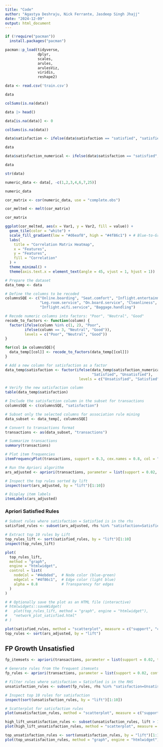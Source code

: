 ```yaml
---
title: "Code"
author: "Agastya Deshraju, Nick Ferrante, Jasdeep Singh Jhajj"
date: "2024-12-09"
output: html_document
---
```



```r
if (!require("pacman")) 
  install.packages("pacman")

pacman::p_load(tidyverse,
               dplyr,
               scales,
               arules,
               arulesViz,
               viridis,
               reshape2) 

```

```r
data <- read.csv('train.csv')

data
```

```r
colSums(is.na(data))
```


```r
data |> head()
```


```r
data[is.na(data)] <- 0

colSums(is.na(data))
```

```r
data$satisfaction <- ifelse(data$satisfaction == "satisfied", "satisfied", "unsatisfied")
```

```r
data
```


```r
data$satisfaction_numerical <- ifelse(data$satisfaction == "satisfied", 1, 0)
```

```r
data
```


```r
str(data)
```


```r
numeric_data <- data[, -c(1,2,3,4,6,7,25)]

numeric_data
```



```r
cor_matrix <- cor(numeric_data, use = "complete.obs")

cor_melted <- melt(cor_matrix)
```


```r
cor_matrix
```

```r
ggplot(cor_melted, aes(x = Var1, y = Var2, fill = value)) +
  geom_tile(color = "white") +
  scale_fill_gradient(low = "#d6eaf8", high = "#4f86c1") + # Blue-to-Green gradient
  labs(
    title = "Correlation Matrix Heatmap",
    x = "Features",
    y = "Features",
    fill = "Correlation"
  ) +
  theme_minimal() +
  theme(axis.text.x = element_text(angle = 45, vjust = 1, hjust = 1))
```
```r
# Prepare the dataset
data_temp <- data

# Define the columns to be recoded
columnsSQE <- c("Online.boarding", "Seat.comfort", "Inflight.entertainment", 
                "Leg.room.service", "On.board.service", "Cleanliness", 
                "Inflight.wifi.service", "Baggage.handling")

# Recode numeric columns into factors: "Poor", "Neutral", "Good"
recode_to_factors <- function(column) {
  factor(ifelse(column %in% c(1, 2), "Poor",
         ifelse(column == 3, "Neutral", "Good")),
         levels = c("Poor", "Neutral", "Good"))
}

for(col in columnsSQE){
  data_temp[[col]] <- recode_to_factors(data_temp[[col]])
}

# Add a new column for satisfaction as a factor
data_temp$satisfaction <- factor(ifelse(data_temp$satisfaction_numerical == 1, 
                                        "Satisfied", "Unsatisfied"),
                                  levels = c("Unsatisfied", "Satisfied"))
```


```r
# Verify the new satisfaction column
table(data_temp$satisfaction)
```


```r
# Include the satisfaction column in the subset for transactions
columnsSQE <- c(columnsSQE, "satisfaction")

# Subset only the selected columns for association rule mining
data_subset <- data_temp[, columnsSQE]
```


```r
# Convert to transactions format
transactions <- as(data_subset, "transactions")

# Summarize transactions
summary(transactions)
```


```r
# Plot item frequencies
itemFrequencyPlot(transactions, support = 0.3, cex.names = 0.8, col = "#4f86c1")
```


```r
# Run the Apriori algorithm
ars_adjusted <- apriori(transactions, parameter = list(support = 0.02, confidence = 0.6))

# Inspect the top rules sorted by lift
inspect(sort(ars_adjusted, by = "lift")[1:10])
```


```r
# Display item labels
itemLabels(ars_adjusted)
```

### Apriori Satisfied Rules
```r
# Subset rules where satisfaction = Satisfied is in the rhs
satisfied_rules <- subset(ars_adjusted, rhs %in% "satisfaction=Satisfied")

# Extract top 10 rules by Lift
top_rules_lift <- sort(satisfied_rules, by = "lift")[1:10]
inspect(top_rules_lift)

```
```r
plot(
  top_rules_lift,
  method = "graph",
  engine = "htmlwidget",
  control = list(
    nodeCol = "#4ebded",  # Node color (blue-green)
    edgeCol = "#4f86c1",  # Edge color (light blue)
    alpha = 0.8           # Transparency for edges
  )
)

# # Optionally save the plot as an HTML file (interactive)
# htmlwidgets::saveWidget(
#   plot(top_rules_lift, method = "graph", engine = "htmlwidget"),
#   "network_plot_satisfied.html"
# )
```

```r
plot(satisfied_rules, method = "scatterplot", measure = c("support", "confidence"), shading = "lift")
top_rules <- sort(ars_adjusted, by = "lift")
```




## FP Growth Unsatisfied

```r
fp_itemsets <- apriori(transactions, parameter = list(support = 0.02, target = "frequent itemsets"))

# Generate rules from the frequent itemsets
fp_rules <- apriori(transactions, parameter = list(support = 0.02, confidence = 0.6))

# Filter rules where satisfaction = Satisfied is in the RHS
unsatisfaction_rules <- subset(fp_rules, rhs %in% "satisfaction=Unsatisfied")

# Inspect top 10 rules for satisfaction
inspect(sort(unsatisfaction_rules, by = "lift")[1:10])
```

```r
# Scatterplot for satisfaction rules
plot(unsatisfaction_rules, method = "scatterplot", measure = c("support", "confidence"), shading = "lift")
```
```r
high_lift_unsatisfaction_rules <- subset(unsatisfaction_rules, lift > 1.5)
plot(high_lift_unsatisfaction_rules, method = "scatterplot", measure = c("support", "confidence"), shading = "lift")

```


```r
top_unsatisfaction_rules <- sort(unsatisfaction_rules, by = "lift")[1:10]
plot(top_unsatisfaction_rules, method = "graph", engine = "htmlwidget")

```

